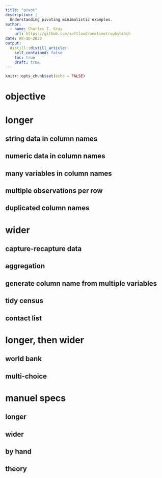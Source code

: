```yaml
---
title: "pivot"
description: |
  Understanding pivoting minimalistic examples.
author:
  - name: Charles T. Gray
    url: https://github.com/softloud/onetimetrophybitch
date: 08-10-2020
output:
  distill::distill_article:
    self_contained: false
    toc: true
    draft: true
---
```


```r
knitr::opts_chunk$set(echo = FALSE)
```

# objective

# longer

## string data in column names

## numeric data in column names

## many variables in column names

## multiple observations per row

## duplicated column names

# wider

## capture-recapture data

## aggregation

## generate column name from multiple variables

## tidy census

## contact list

# longer, then wider

## world bank

## multi-choice

# manuel specs

## longer

## wider

## by hand

## theory



